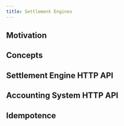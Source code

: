 ```yaml
---
title: Settlement Engines
---
```



<Spec source="https://raw.githubusercontent.com/interledger/rfcs/master/0038-settlement-engines/0038-settlement-engines.md" client:load>

## Motivation

## Concepts

## Settlement Engine HTTP API

## Accounting System HTTP API

## Idempotence

</Spec>
